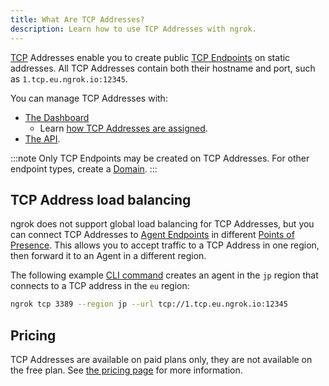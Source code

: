 ```yaml
---
title: What Are TCP Addresses?
description: Learn how to use TCP Addresses with ngrok.
---
```


[TCP](https://en.wikipedia.org/wiki/Transmission_Control_Protocol) Addresses enable you to create public [TCP Endpoints](/universal-gateway/tcp/) on static addresses. All TCP Addresses contain both their hostname and port, such as `1.tcp.eu.ngrok.io:12345`.

You can manage TCP Addresses with:

- [The Dashboard](https://dashboard.ngrok.com/tcp-addresses)
  - Learn [how TCP Addresses are assigned](/universal-gateway/tcp-addresses/how-are-tcp-addresses-assigned/).
- [The API](/api/resources/reserved-addrs/).

:::note
Only TCP Endpoints may be created on TCP Addresses. For other endpoint
types, create a [Domain](/universal-gateway/domains/what-are-domains/).
:::

## TCP Address load balancing

ngrok does not support global load balancing for TCP Addresses, but you can connect TCP Addresses to [Agent Endpoints](/agent/) in different [Points of Presence](/universal-gateway/points-of-presence). This allows you to accept traffic to a TCP Address in one region, then forward it to an Agent in a different region.

The following example [CLI command](/agent/cli) creates an agent in the `jp` region that connects to a TCP address in the `eu` region:

```sh
ngrok tcp 3389 --region jp --url tcp://1.tcp.eu.ngrok.io:12345
```

## Pricing

TCP Addresses are available on paid plans only, they are not available on the
free plan. See [the pricing page](https://ngrok.com/pricing) for more information.
